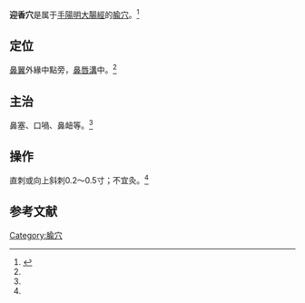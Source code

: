 {{medical}}
{{Infobox acupoint
|name = 迎香穴
|image = 
|imagesize = 
|caption =
|simplified = 迎香
|traditional = 迎香
|code = LI20
|pinyin = Yíngxiāng
|meridian = 手陽明大腸經
|location = [[鼻翼|鼻翼]]外緣中點旁，[[鼻唇溝|鼻唇溝]]中
|treat = 鼻塞、口喎、鼻衄等
|processing = 直刺或向上斜刺0.2～0.5寸；不宜灸
|footnotes = 
}}
'''迎香穴'''是属于[[手陽明大腸經|手陽明大腸經]]的[[腧穴|腧穴]]。<ref name="针灸学">{{Cite book |title=针灸学 |url=https://archive.org/details/zhenjiuxue0000unse |author=孙国杰 主编 |publisher=[[上海科学技术出版社|上海科学技术出版社]] |year=1997 |pages= |isbn=7-5323-4102-X}}</ref>

==定位==
[[鼻翼|鼻翼]]外緣中點旁，[[鼻唇溝|鼻唇溝]]中。<ref name="针灸学"/>

==主治==
鼻塞、口喎、鼻衄等。<ref name="针灸学"/>

==操作==
直刺或向上斜刺0.2～0.5寸；不宜灸。<ref name="针灸学"/>

==参考文献==
{{reflist}}

{{经络}}
{{手陽明大腸經}}

{{DEFAULTSORT:Y}}
[[Category:腧穴|Category:腧穴]]